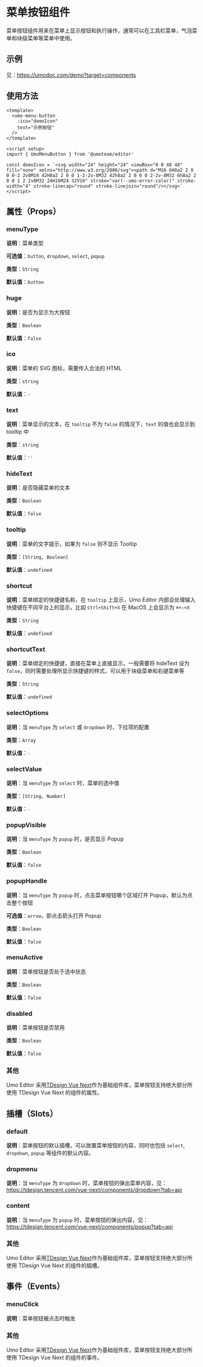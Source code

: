 # 菜单按钮组件

菜单按钮组件用来在菜单上显示按钮和执行操作，通常可以在工具栏菜单，气泡菜单和块级菜单等菜单中使用。

## 示例

见：https://umodoc.com/demo?target=components

## 使用方法

```vue
<template>
  <umo-menu-button
    :ico="demoIcon"
    text="示例按钮"
  />
</template>

<script setup>
import { UmoMenuButton } from '@umoteam/editor'

const demoIcon = `<svg width="24" height="24" viewBox="0 0 48 48" fill="none" xmlns="http://www.w3.org/2000/svg"><path d="M16 6H8a2 2 0 0 0-2 2v8M16 42H8a2 2 0 0 1-2-2v-8M32 42h8a2 2 0 0 0 2-2v-8M32 6h8a2 2 0 0 1 2 2v8M32 24H16M24 32V16" stroke="var(--umo-error-color)" stroke-width="4" stroke-linecap="round" stroke-linejoin="round"/></svg>`
</script>
```

## 属性（Props）

### menuType

**说明**：菜单类型

**可选值**：`button`, `dropdown`, `select`, `popup`

**类型**：`String`

**默认值**：`button`

### huge

**说明**：是否为显示为大按钮

**类型**：`Boolean`

**默认值**：`false`

### ico

**说明**：菜单的 SVG 图标，需要传入合法的 HTML

**类型**：`string`

**默认值**：`-`

### text

**说明**：菜单显示的文本，在 `tooltip` 不为 `false` 的情况下，`text` 的值也会显示到 tooltip 中

**类型**：`string`

**默认值**：`''`

### hideText

**说明**：是否隐藏菜单的文本

**类型**：`Boolean`

**默认值**：`false`

### tooltip

**说明**：菜单的文字提示，如果为 `false` 则不显示 Tooltip

**类型**：`[String, Boolean]`

**默认值**：`undefined`

### shortcut

**说明**：菜单绑定的快捷键名称，在 `tooltip` 上显示，Umo Editor 内部会处理输入快捷键在不同平台上的显示，比如 `Ctrl+Shift+X` 在 MacOS 上会显示为 `⌘+⇧+X`

**类型**：`String`

**默认值**：`undefined`

### shortcutText

**说明**：菜单绑定的快捷键，直接在菜单上直接显示，一般需要将 hideText 设为 `false`，同时需要处理所显示快捷键的样式，可以用于块级菜单和右键菜单等

**类型**：`String`

**默认值**：`undefined`

### selectOptions

**说明**：当 `menuType` 为 `select` 或 `dropdown` 时，下拉项的配置

**类型**：`Array`

**默认值**：`-`

### selectValue

**说明**：当 `menuType` 为 `select` 时，菜单的选中值

**类型**：`[String, Number]`

**默认值**：`-`

### popupVisible

**说明**：当 `menuType` 为 `popup` 时，是否显示 Popup

**类型**：`Boolean`

**默认值**：`false`

### popupHandle

**说明**：当 `menuType` 为 `popup` 时，点击菜单按钮哪个区域打开 Popup，默认为点击整个按钮

**可选值**：`arrow`，即点击箭头打开 Popup

**类型**：`Boolean`

**默认值**：`false`

### menuActive

**说明**：菜单按钮是否处于选中状态

**类型**：`Boolean`

**默认值**：`false`

### disabled

**说明**：菜单按钮是否禁用

**类型**：`Boolean`

**默认值**：`false`

### 其他

Umo Editor 采用[TDesign Vue Next](https://tdesign.tencent.com/vue-next/overview)作为基础组件库，菜单按钮支持绝大部分所使用 TDesign Vue Next 的组件的属性。

## 插槽（Slots）

### default

**说明**：菜单按钮的默认插槽，可以放置菜单按钮的内容，同时也包括 `select`, `dropdown`, `popup` 等组件的默认内容。

### dropmenu

**说明**：当 `menuType` 为 `dropdown` 时，菜单按钮的弹出菜单内容，见：https://tdesign.tencent.com/vue-next/components/dropdown?tab=api

### content

**说明**：当 `menuType` 为 `popup` 时，菜单按钮的弹出内容，见：https://tdesign.tencent.com/vue-next/components/popup?tab=api


### 其他

Umo Editor 采用[TDesign Vue Next](https://tdesign.tencent.com/vue-next/overview)作为基础组件库，菜单按钮支持绝大部分所使用 TDesign Vue Next 的组件的插槽。

## 事件（Events）

### menuClick

**说明**：菜单按钮被点击时触发

### 其他

Umo Editor 采用[TDesign Vue Next](https://tdesign.tencent.com/vue-next/overview)作为基础组件库，菜单按钮支持绝大部分所使用 TDesign Vue Next 的组件的事件。

